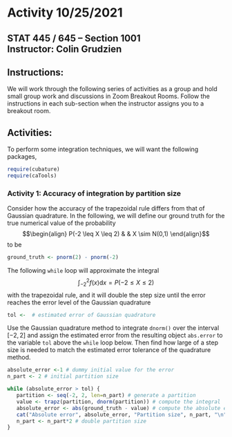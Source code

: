 # Activity 10/25/2021

## STAT 445 / 645 -- Section 1001 <br> Instructor: Colin Grudzien<br>

## Instructions:
We will work through the following series of activities as a group and hold small group work and discussions in Zoom Breakout Rooms.  Follow the instructions in each sub-section when the instructor assigns you to a breakout room.

## Activities:

To perform some integration techniques, we will want the following packages,
```r
require(cubature)
require(caTools)
```

### Activity 1: Accuracy of integration by partition size

Consider how the accuracy of the trapezoidal rule differs from that of Gaussian quadrature.  In the following, we will define our ground truth for the true numerical value of the probability
$$\begin{align}
P(-2 \leq X \leq 2) & & X \sim N(0,1) 
\end{align}$$
to be
```r
ground_truth <- pnorm(2) - pnorm(-2)
```

The following `while` loop will approximate the integral 
$$\int_{-2}^2 f(x) \mathrm{d}x = P(-2 \leq X \leq 2) $$
with the trapezoidal rule, and it will double the step size until the error reaches the error level of the Gaussian quadrature
```r
tol <-  # estimated error of Gaussian quadrature
```

Use the Gaussian quadrature method to integrate `dnorm()` over the interval $[-2,2]$ and assign the estimated error from the resulting object `abs.error` to the variable `tol` above the `while` loop  below.  Then find how large of a step size is needed to match the estimated error tolerance of the quadrature method.

```r
absolute_error <-1 # dummy initial value for the error
n_part <- 2 # initial partition size

while (absolute_error > tol) {
   partition <- seq(-2, 2, len=n_part) # generate a partition
   value <- trapz(partition, dnorm(partition)) # compute the integral
   absolute_error <- abs(ground_truth - value) # compute the absolute error
   cat("Absolute error", absolute_error, "Partition size", n_part, "\n") # print the absolute error and partition size
   n_part <- n_part*2 # double partition size
}
```
